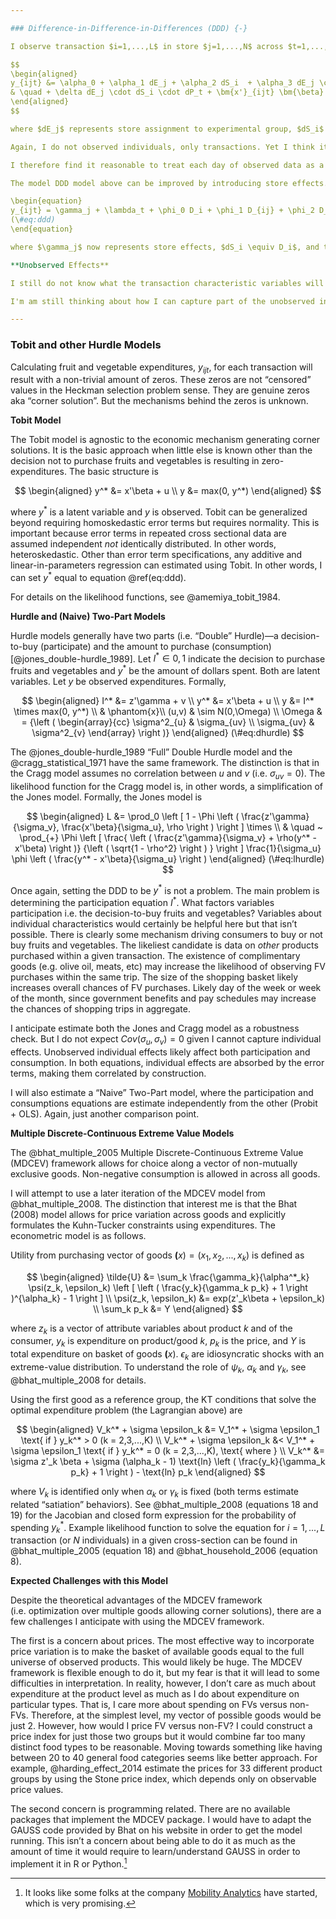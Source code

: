 ```yaml
---

### Difference-in-Difference-in-Differences (DDD) {-}

I observe transaction $i=1,...,L$ in store $j=1,...,N$ across $t=1,...,T$ days. Let $y_{ijt}$ be total FV expenditures for transaction $i$ in store $j$ on day $t$. The DDD regression is

$$
\begin{aligned}
y_{ijt} &= \alpha_0 + \alpha_1 dE_j + \alpha_2 dS_i  + \alpha_3 dE_j \cdot dS_i \\& \quad + \theta_1 dP_t + \theta_2 dP_t \cdot dE_j + \theta_3 dP_t \cdot dS_i \\
& \quad + \delta dE_j \cdot dS_i \cdot dP_t + \bm{x'}_{ijt} \bm{\beta} + \lambda_t + \epsilon_{ijt}
\end{aligned}
$$

where $dE_j$ represents store assignment to experimental group, $dS_i$ represents a SNAP or SNAP related transaction (target group), and $dP_t$ represent the treatment period, August - December. $\lambda_t$ captures daily (time) effects and $\bm{x'}_{ijt}$ is a vector of observable characteristics about transaction $i$ in store $j$ on day $t$. The coefficient of interest is $\delta$. $\epsilon_{ijt}$ are idiosyncratic errors at the transaction level. 

Again, I do not observed individuals, only transactions. Yet I think it reasonable to assume that the structure of daily transaction data more closely resembles that of repeated cross-sections than of panel data. Assuming it was possible to link individuals to purchases and build panel data. The same individual would likely observed *sporadically* within in a given month. That is, were this to be panel of the same $N$ individual shoppers across $T$ total days, many---if not most---of those days would have missing data. There would certainly be shoppers observed multiple times per week, but I expect such shoppers to be rare. I certainly would not expect to have a balanced panel and no shopper would be observed all 365 days.

I therefore find it reasonable to treat each day of observed data as a single independent cross-section of $L$ transactions generated by an unknown $N \le L$ individuals across $J$ many stores. Aligned sequentially, these form a repeated cross-sections over-time. Each transaction also falls naturally into a cluster---the store where it occurred---that is time-invariant and determined prior to the data being collected.

The model DDD model above can be improved by introducing store effects. These effectively capture experimental assignment and all other time-invariant store-level characteristics. The $dE$ dummy, for example, drops out. The notation can also be cleaned up by condensing the others dummies, emphasizing only variation. The spruced up model is

\begin{equation}
y_{ijt} = \gamma_j + \lambda_t + \phi_0 D_i + \phi_1 D_{ij} + \phi_2 D_{it}+ \phi_3 D_{jt} + \delta_t D_{ijt} + \bm{x'}_{ijt} \bm{\beta} + \epsilon_{ijt}
(\#eq:ddd)
\end{equation}

where $\gamma_j$ now represents store effects, $dS_i \equiv D_i$, and the remaining dummy variables $D_{ij},~D_{jt},~D_{it},~D_{ijt}$ represent the dimensions along which they vary---$i$ transaction type (SNAP or not), $j$ store experiment group, and $t$ day during DUFB treatment period (August - December). To capture more detail than just the average, $\delta_t$ is allowed to vary by day.

**Unobserved Effects**

I still do not know what the transaction characteristic variables will be and hence do not know what variables go into $\bm{x'}_{ijt}$. I do know, however, that without panel data, I have no methods for dealing with unobserved individual effects. That is, some unobserved individual effect $c_i$ likely exists such that $e_{ijt} = c_i + u_{ijt}$ where $\exists t \ni E[\bm{x'}_{ijt}c_i] \ne 0$. In short, my estimates will be biased due to an omitted variables problem.

I'm am still thinking about how I can capture part of the unobserved individual effect $c_i$. I am open to suggestions. 

---
```


### Tobit and other Hurdle Models {-}

Calculating fruit and vegetable expenditures, $y_{ijt}$, for each transaction will result with a non-trivial amount of zeros. These zeros are not "censored" values in the Heckman selection problem sense. They are genuine zeros aka "corner solution". But the mechanisms behind the zeros is unknown.

**Tobit Model**

The Tobit model is agnostic to the economic mechanism generating corner solutions. It is the    basic approach when little else is known other than the decision not to purchase fruits and vegetables is resulting in zero-expenditures. The basic structure is

$$
\begin{aligned}
y^* &= x'\beta + u \\
y &= max(0, y^*)
\end{aligned}
$$

where $y^*$ is a latent variable and $y$ is observed. Tobit can be generalized beyond requiring homoskedastic error terms but requires normality. This is important because error terms in repeated cross sectional data are assumed independent *not* identically distributed. In other words, heteroskedastic. Other than error term specifications, any additive and linear-in-parameters regression can estimated using Tobit. In other words, I can set $y^*$ equal to equation \@ref(eq:ddd).

For details on the likelihood functions, see @amemiya_tobit_1984.

**Hurdle and (Naive) Two-Part Models**

Hurdle models generally have two parts (i.e. "Double" Hurdle)---a decision-to-buy (participate) and the amount to purchase (consumption) [@jones_double-hurdle_1989]. Let $I^* \in {0,1}$ indicate the decision to purchase fruits and vegetables and $y^*$ be the amount of dollars spent. Both are latent variables. Let $y$ be observed expenditures. Formally,

$$
\begin{aligned}
I^* &= z'\gamma + v \\
y^* &= x'\beta + u  \\
y   &= I^* \times max(0, y^*) \\
& \phantom{x}\\
(u,v) & \sim N(0,\Omega) \\
\Omega & = {\left ( 
\begin{array}{cc}
  \sigma^2_{u} & \sigma_{uv} \\
  \sigma_{uv} & \sigma^2_{v} 
\end{array}
\right )}
\end{aligned}
(\#eq:dhurdle)
$$

The @jones_double-hurdle_1989 "Full" Double Hurdle model and the @cragg_statistical_1971 have the same framework. The distinction is that in the Cragg model assumes no correlation between $u$ and $v$ (i.e. $\sigma_{uv} = 0$). The likelihood function for the Cragg model is, in other words, a simplification of the Jones model. Formally, the Jones model is

$$
\begin{aligned}
L &= \prod_0 
  \left [
    1 - \Phi 
    \left ( 
      \frac{z'\gamma}{\sigma_v},
      \frac{x'\beta}{\sigma_u},
      \rho
    \right ) 
  \right ] \times \\
& \quad ~ \prod_{+} \Phi
  \left [ 
      \frac{ \left ( 
        \frac{z'\gamma}{\sigma_v} + 
        \rho(y^* - x'\beta) \right )}
         {\left ( \sqrt{1 - \rho^2} \right ) } \right ]
\frac{1}{\sigma_u} \phi \left ( \frac{y^* - x'\beta}{\sigma_u} \right )
\end{aligned}
(\#eq:lhurdle)
$$

Once again, setting the DDD to be $y^*$ is not a problem. The main problem is determining the participation equation $I^*$. What factors variables participation i.e. the decision-to-buy fruits and vegetables? Variables about individual characteristics would certainly be helpful here but that isn't possible. There is clearly some mechanism driving consumers to buy or not buy fruits and vegetables. The likeliest candidate is data on *other* products purchased within a given transaction. The existence of complimentary goods (e.g. olive oil, meats, etc) may increase the likelihood of observing FV purchases within the same trip. The size of the shopping basket likely increases overall chances of FV purchases. Likely day of the week or week of the month, since government benefits and pay schedules may increase the chances of shopping trips in aggregate.

I anticipate estimate both the Jones and Cragg model as a robustness check. But I do not expect $Cov(\sigma_u, \sigma_v) = 0$ given I cannot capture individual effects. Unobserved individual effects likely affect both participation and consumption. In both equations, individual effects are absorbed by the error terms, making them correlated by construction.

I will also estimate a "Naive" Two-Part model, where the participation and consumptions equations are estimate independently from the other (Probit + OLS). Again, just another comparison point. 

**Multiple Discrete-Continuous Extreme Value Models**

The @bhat_multiple_2005 Multiple Discrete-Continuous Extreme Value (MDCEV) framework allows for choice along a vector of non-mutually exclusive goods. Non-negative consumption is allowed in across all goods. 

I will attempt to use a later iteration of the MDCEV model from @bhat_multiple_2008. The distinction that interest me is that the Bhat (2008) model allows for price variation across goods and explicitly formulates the Kuhn-Tucker constraints using expenditures. The econometric model is as follows.

Utility from purchasing vector of goods $\bm(x) = (x_1, x_2,...,x_k)$ is defined as

$$
\begin{aligned}
\tilde{U} &= \sum_k \frac{\gamma_k}{\alpha^*_k} \psi(z_k, \epsilon_k)
  \left [ 
    \left (
      \frac{y_k}{\gamma_k p_k} + 1
    \right )^{\alpha_k} - 1
  \right ] \\
\psi(z_k, \epsilon_k) &= exp(z'_k\beta + \epsilon_k)
\\
\sum_k p_k &= Y
\end{aligned}
$$

where $z_k$ is a vector of attribute variables about product $k$ and of the consumer, $y_k$ is expenditure on product/good $k$, $p_k$ is the price, and $Y$ is total expenditure on basket of goods $\bm(x)$. $\epsilon_k$ are idiosyncratic shocks with an extreme-value distribution. To understand the role of $\psi_k$, $\alpha_k$ and $\gamma_k$, see @bhat_multiple_2008 for details. 

Using the first good as a reference group, the KT conditions that solve the optimal expenditure problem (the Lagrangian above) are

$$
\begin{aligned}
V_k^* + \sigma \epsilon_k &= V_1^* + \sigma \epsilon_1 \text{ if }
  y_k^* > 0 (k = 2,3,...,K) \\
V_k^* + \sigma \epsilon_k &< V_1^* + \sigma \epsilon_1 \text{ if }
  y_k^* = 0 (k = 2,3,...,K), \text{ where } \\
V_k^* &= \sigma z'_k \beta + \sigma (\alpha_k - 1)
  \text{ln} \left ( \frac{y_k}{\gamma_k p_k} + 1 \right ) - \text{ln} p_k
\end{aligned}
$$

where $V_k$ is identified only when $\alpha_k$ or $\gamma_k$ is fixed (both terms estimate related "satiation" behaviors). See @bhat_multiple_2008 (equations 18 and 19) for the Jacobian and closed form expression for the probability of spending $y_k^*$. Example likelihood function to solve the equation for $i=1,...,L$ transaction (or $N$ individuals) in a given cross-section can be found in @bhat_multiple_2005 (equation 18) and @bhat_household_2006 (equation 8).

**Expected Challenges with this Model**

Despite the theoretical advantages of the MDCEV framework (i.e. optimization over multiple goods allowing corner solutions), there are a few challenges I anticipate with using the MDCEV framework.

The first is a concern about prices. The most effective way to incorporate price variation is to make the basket of available goods equal to the full universe of observed products. This would likely be huge. The MDCEV framework is flexible enough to do it, but my fear is that it will lead to some difficulties in interpretation. In reality, however, I don't care as much about expenditure at the product level as much as I do about expenditure on particular types. That is, I care more about spending on FVs versus non-FVs. Therefore, at the simplest level, my vector of possible goods would be just 2. However, how would I price FV versus non-FV? I could construct a price index for just those two groups but it would combine far too many distinct food types to be reasonable. Moving towards something like having between 20 to 40  general food categories seems like better approach. For example, @harding_effect_2014 estimate the prices for 33 different product groups by using the Stone price index, which depends only on observable price values.

The second concern is programming related. There are no available packages that implement the MDCEV package. I would have to adapt the GAUSS code provided by Bhat on his website in order to get the model running. This isn't a concern about being able to do it as much as the amount of time it would require to learn/understand GAUSS in order to implement it in R or Python.^[It looks like some folks at the company [Mobility Analytics](http://www.mobilityanalytics.org) have started, which is very promising.]


